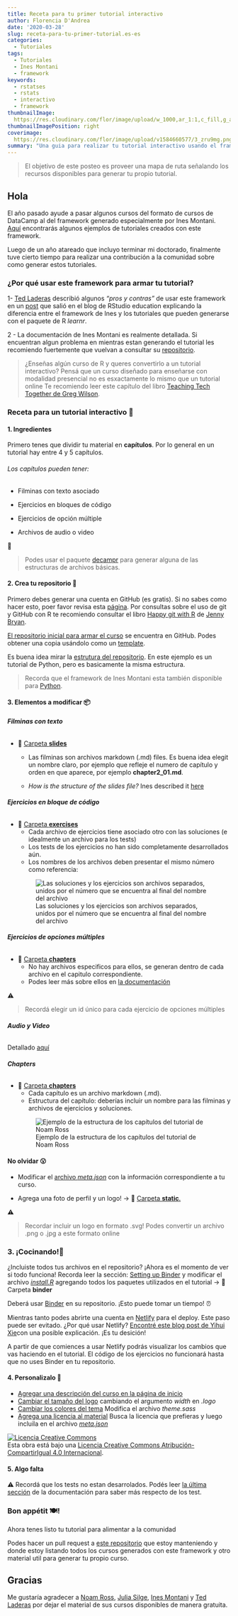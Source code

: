```yaml
---
title: Receta para tu primer tutorial interactivo
author: Florencia D'Andrea
date: '2020-03-28'
slug: receta-para-tu-primer-tutorial.es-es
categories: 
  - Tutoriales
tags:
  - Tutoriales
  - Ines Montani
  - framework
keywords:
  - rstatses
  - rstats
  - interactivo
  - framework
thumbnailImage: 
  https://res.cloudinary.com/flor/image/upload/w_1000,ar_1:1,c_fill,g_auto,e_art:hokusai/v1584660577/3_zru9mg.png
thumbnailImagePosition: right
coverimage:
  https://res.cloudinary.com/flor/image/upload/v1584660577/3_zru9mg.png
summary: "Una guia para realizar tu tutorial interactivo usando el framework de Ines Montani"
---
```


> El objetivo de este posteo es proveer una mapa de ruta señalando los recursos disponibles para generar tu propio tutorial.

## Hola

El año pasado ayude a pasar algunos cursos del formato de cursos de DataCamp al del framework generado especialmente por Ines Montani. [Aquí](https://github.com/flor14/tutorials) encontrarás algunos ejemplos de tutoriales creados con este framework. 

Luego de un año atareado que incluyo terminar mi doctorado, finalmente tuve cierto tiempo para realizar una contribución a la comunidad sobre como generar estos tutoriales.

### ¿Por qué usar este framework para armar tu tutorial?

1- [Ted Laderas](https://twitter.com/tladeras) describió algunos *"pros y contras"* de usar este framework en un [post](https://education.rstudio.com/blog/2020/03/r-bootcamp/) que salió en el blog de RStudio education explicando la diferencia entre el framework de Ines y los tutoriales que pueden generarse con el paquete de R *learnr*. 

2 - La documentación de Ines Montani es realmente detallada. Si encuentran algun problema en mientras estan generando el tutorial les recomiendo fuertemente que vuelvan a consultar su [repositorio](https://github.com/ines/course-starter-r). 

> ¿Enseñas algún curso de R y queres convertirlo a un tutorial interactivo? Pensá que un curso diseñado para enseñarse con modalidad presencial no es esxactamente lo mismo que un tutorial online Te recomiendo leer este capítulo del libro [Teaching Tech Together de Greg Wilson](https://teachtogether.tech/#s:online). 

### Receta para un tutorial interactivo 📝
#### 1. **Ingredientes**

Primero tenes que dividir tu material en  **capítulos**. Por lo general en un tutorial hay entre 4 y 5 capítulos.

###### Los capítulos pueden tener:

* Filminas con texto asociado  

* Ejercicios en bloques de código 

* Ejercicios de opción múltiple

* Archivos de audio o video

 🤖 
 
> Podes usar el paquete [decampr](https://laderast.github.io/decampr/articles/from_scratch.html) para generar alguna de las estructuras de archivos básicas.

#### 2. **Crea tu repositorio** 🏁

Primero debes generar una cuenta en GitHub (es gratis). Si no sabes como hacer esto, poer favor revisa esta [página](https://help.github.com/en/github/getting-started-with-github/signing-up-for-a-new-github-account). Por consultas sobre el uso de git y GitHub con R te recomiendo consultar el libro [Happy git with R](htpps://www.happygitwithr.com) de [Jenny Bryan](https://twitter.com/JennyBryan).

[El repositorio inicial para armar el curso](https://github.com/ines/course-starter-r) se encuentra en GitHub. Podes obtener una copia usándolo como un [template](https://help.github.com/en/github/creating-cloning-and-archiving-repositories/creating-a-repository-from-a-template).

Es buena idea mirar la [estrutura del repositorio](https://ines.github.io/course-starter-python/#repository-structure). En este ejemplo es un tutorial de Python, pero es basicamente la misma estructura. 

> Recorda que el framework de Ines Montani esta también disponible para [Python](https://github.com/ines/course-starter-python).

#### 3. **Elementos a modificar** 📦

###### **Filminas con texto**
* 📁 [Carpeta **slides** ](https://github.com/juliasilge/supervised-ML-case-studies-course/tree/master/slides) 
  - Las filminas son archivos markdown (.md) files. Es buena idea elegit un nombre claro, por ejemplo que refleje el numero de capítulo y orden en que aparece, por ejemplo **chapter2_01.md**.
  
  - *How is the structure of the slides file?* Ines described it [here](https://github.com/ines/course-starter-r)
  
###### **Ejercicios en bloque de código**

* 📁 [Carpeta **exercises**](https://github.com/juliasilge/supervised-ML-case-studies-course/tree/master/exercises) 
  - Cada archivo de ejercicios tiene asociado otro con las soluciones (e idealmente un archivo para los tests)
  - Los tests de los ejercicios no han sido completamente desarrollados aún.
  - Los nombres de los archivos deben presentar el mismo número como referencia:
  
  ![Las soluciones y los ejercicios son archivos separados, unidos por el número que se encuentra al final del nombre del archivo](https://res.cloudinary.com/flor/image/upload/c_scale,w_475/v1585163873/tutorial2_hbfvio.png)

###### **Ejercicios de opciones múltiples**

* 📁 [Carpeta **chapters**](https://github.com/juliasilge/supervised-ML-case-studies-course/tree/master/chapters)
  - No hay archivos especificos para ellos, se generan dentro de cada archivo en el capitulo correspondiente. 
  - Podes leer más sobre ellos en [la documentación](https://github.com/ines/course-starter-r)

⚠️
  
>  Recordá elegir un id único para cada ejercicio de opciones múltiples

###### **Audio y Video** 

 Detallado [aquí](https://ines.github.io/course-starter-python/#embedding-video-and-audio)
 
###### **Chapters** 

* 📁 [Carpeta **chapters**](https://github.com/juliasilge/supervised-ML-case-studies-course/tree/master/chapters) 
  - Cada capítulo es un archivo markdown (.md). 
  - Estructura del capítulo: deberías incluir un nombre para las filminas y archivos de ejercicios y soluciones. 
  
  ![Ejemplo de la estructura de los capítulos del tutorial de Noam Ross](https://res.cloudinary.com/flor/image/upload/v1585062072/tutorial1_emry8n.png)

#### No olvidar 😮

- Modificar el [archivo *meta.json*](https://github.com/noamross/gams-in-r-course/blob/master/meta.json) con la información correspondiente a tu curso.

- Agrega una foto de perfil y un logo! -> 📁 [Carpeta **static**.](https://github.com/noamross/gams-in-r-course/tree/master/static)

⚠️

>  Recordar incluir un logo en formato .svg! Podes convertir un archivo .png o .jpg a este formato online

### 3. **¡Cocinando!**🍳

¿Incluiste todos tus archivos en el repositorio? ¡Ahora es el momento de ver si todo funciona! 
Recorda leer la sección: [Setting up Binder](https://github.com/ines/course-starter-r) y modificar el archivo [*install.R*](https://github.com/juliasilge/supervised-ML-case-studies-course/blob/master/binder/install.R) agregando todos los paquetes utilizados en el tutorial -> 📁 Carpeta **binder** 

Deberá usar [Binder](https://mybinder.org/) en su repositorio. ¡Esto puede tomar un tiempo! ⏰

Mientras tanto podes abrirte una cuenta en [Netlify](https://www.netlify.com/) para el deploy. Este paso puede ser evitado. ¿Por qué usar Netlify? [Encontré este blog post de Yihui Xie](https://yihui.org/en/2017/06/netlify-instead-of-github-pages/)con una posible explicación. ¡Es tu desición!

A partir de que comiences a usar Netlify podrás visualizar los cambios que vas haciendo en el tutorial. El código de los ejercicios no funcionará hasta que no uses Binder en tu repositorio.

#### 4. **Personalizalo** 🍒

- [Agregar una descripción del curso en la página de inicio](https://ines.github.io/course-starter-python/#introduction-on-homepage)
- [Cambiar el tamaño del logo](https://github.com/noamross/gams-in-r-course/blob/master/src/styles/index.module.sass) cambiando el argumento *width* en *.logo*
- [Cambiar los colores del tema](https://github.com/juliasilge/supervised-ML-case-studies-course/blob/master/theme.sass) Modifica el archivo *theme.sass*
- [Agrega una licencia al material](https://creativecommons.org/licenses/?lang=es_ES) Busca la licencia que prefieras y luego incluila en el archivo [*meta.json*](https://github.com/noamross/gams-in-r-course/blob/master/meta.json)

<a rel="license" href="http://creativecommons.org/licenses/by-sa/4.0/"><img alt="Licencia Creative Commons" style="border-width:0" src="https://i.creativecommons.org/l/by-sa/4.0/88x31.png" /></a><br />Esta obra está bajo una <a rel="license" href="http://creativecommons.org/licenses/by-sa/4.0/">Licencia Creative Commons Atribución-CompartirIgual 4.0 Internacional</a>.

#### 5. **Algo falta** 

⚠️  Recordá que los tests no estan desarrolados. Podés leer [la última sección](https://github.com/ines/course-starter-r) de la documentación para saber más respecto de los test.

### Bon appétit 🍽!

Ahora tenes listo tu tutorial para alimentar a la comunidad 

Podes hacer un pull request a [este repositorio](https://github.com/flor14/tutorials) que estoy manteniendo y donde estoy listando todos los cursos generados con este framework y otro material util para generar tu propio curso.

## Gracias

Me gustaría agradecer a [Noam Ross](https://twitter.com/noamross), [Julia Silge](https://twitter.com/juliasilge), [Ines Montani](https://twitter.com/_inesmontani) y [Ted Laderas](https://twitter.com/tladeras) por dejar el material de sus cursos disponibles de manera gratuita.




<!--more-->
